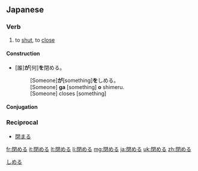 ==Japanese==
{{ja-kanjitab|閉}}

===Verb===
{{ja-verb|kk|tr=trans|type=2|hira=しめる|rom=shimeru}}

# to [[shut]], to [[close]]

====Construction====
*[誰]'''が'''[何]'''を'''閉める。
*:[Someone]'''が'''[something]'''を'''しめる。
*:[Someone] '''ga''' [something] '''o''' shimeru.
*:[Someone] closes [something]

====Conjugation====
{{ja-ichi|閉め|しめ|shime}}

===Reciprocal===
{{rfc-header|Reciprocal}}
*[[閉まる]]

[[Category:1000 Japanese basic words|しめる]]

[[fr:閉める]]
[[it:閉める]]
[[lt:閉める]]
[[li:閉める]]
[[mg:閉める]]
[[ja:閉める]]
[[uk:閉める]]
[[zh:閉める]]